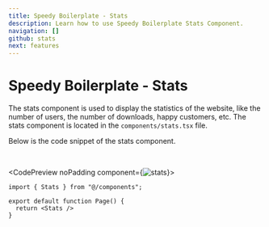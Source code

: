 ```yaml
---
title: Speedy Boilerplate - Stats
description: Learn how to use Speedy Boilerplate Stats Component.
navigation: []
github: stats
next: features
---
```


# Speedy Boilerplate - Stats

The stats component is used to display the statistics of the website, like the number of users, the number of downloads, happy customers, etc. The stats component is located in the <Code>components/stats.tsx</Code> file.

Below is the code snippet of the stats component.

<br />

<CodePreview noPadding component={<Image src="/boilerplate/stats.png" alt="stats" width={1024} height={1024} className="w-full" />}>
```tsx
import { Stats } from "@/components";

export default function Page() {
  return <Stats />
}
```
</CodePreview>
